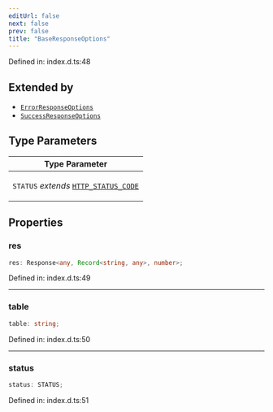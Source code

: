```yaml
---
editUrl: false
next: false
prev: false
title: "BaseResponseOptions"
---
```


Defined in: index.d.ts:48

## Extended by

- [`ErrorResponseOptions`](/webdb/reference/interfaces/errorresponseoptions/)
- [`SuccessResponseOptions`](/webdb/reference/interfaces/successresponseoptions/)

## Type Parameters

<table>
<thead>
<tr>
<th>Type Parameter</th>
</tr>
</thead>
<tbody>
<tr>
<td>

`STATUS` *extends* [`HTTP_STATUS_CODE`](/webdb/reference/enumerations/http_status_code/)

</td>
</tr>
</tbody>
</table>

## Properties

### res

```ts
res: Response<any, Record<string, any>, number>;
```

Defined in: index.d.ts:49

***

### table

```ts
table: string;
```

Defined in: index.d.ts:50

***

### status

```ts
status: STATUS;
```

Defined in: index.d.ts:51
